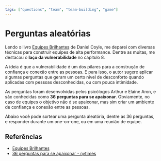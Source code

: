 ```yaml
---
tags: ["questions", "team", "team-building", "game"]
---
```


# Perguntas aleatórias

Lendo o livro [Equipes Brilhantes](https://sextante.com.br/products/equipes-brilhante) de Daniel Coyle, me deparei com diversas técnicas
para construir equipes de alta performance. Dentre as muitas, me destacou o **laço da vulnerabilidade** no capitulo 8.

A ideia é que a vulnerabilidade é um dos pilares para a construção de confiança e conexão entre as pessoas. E para isso, o autor sugere aplicar algumas perguntas que geram um certo nível de desconforto quando aplicadas com pessoas desconhecidas, ou com pouca intimidade.

As perguntas foram desenvolvidas pelos psicólogos Arthur e Elaine Aron, e são conhecidas como **36 perguntas para se apaixonar**.
Obviamente, no caso de equipes o objetivo não é se apaixonar, mas sim criar um ambiente de confiança e conexão entre as pessoas.

Abaixo você pode sortear uma pergunta aleatória, dentre as 36 perguntas, e responder durante um one-on-one, ou em uma reunião de equipe.

<RandomMessage />

## Referências

- [Equipes Brilhantes](https://sextante.com.br/products/equipes-brilhante)
- [36 perguntas para se apaixonar - nytimes](https://www.nytimes.com/2015/01/11/universal/es/teste-as-36-perguntas-que-levam-ao-amor.html)